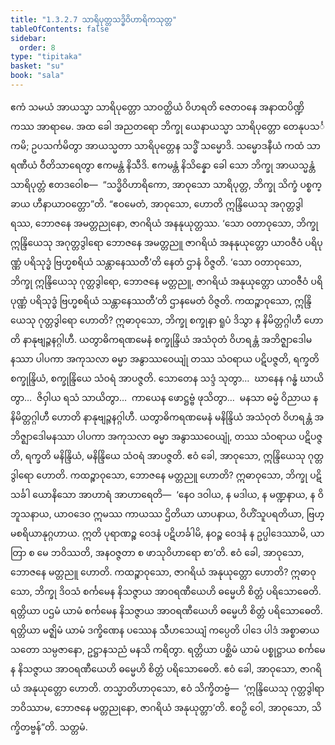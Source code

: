 ```yaml
---
title: "1.3.2.7 သာရိပုတ္တသဒ္ဓိဝိဟာရိကသုတ္တ"
tableOfContents: false
sidebar:
  order: 8
type: "tipitaka"
basket: "su"
book: "sala"
---
```



<DynamicBreadcrumb />

<Division number="120" book="sala">

<Paragraph number="658" book="sala">
ဧကံ သမယံ အာယသ္မာ သာရိပုတ္တော သာဝတ္ထိယံ ဝိဟရတိ ဇေတဝနေ အနာထပိဏ္ဍိကဿ အာရာမေ. အထ ခေါ အညတရော ဘိက္ခု ယေနာယသ္မာ သာရိပုတ္တော တေနုပသင်္ကမိ; ဥပသင်္ကမိတွာ အာယသ္မတာ သာရိပုတ္တေန သဒ္ဓိံ သမ္မောဒိ. သမ္မောဒနီယံ ကထံ သာရဏီယံ ဝီတိသာရေတွာ ဧကမန္တံ နိသီဒိ. ဧကမန္တံ နိသိန္နော ခေါ သော ဘိက္ခု အာယသ္မန္တံ သာရိပုတ္တံ ဧတဒဝေါစ—  “သဒ္ဓိဝိဟာရိကော, အာဝုသော သာရိပုတ္တ, ဘိက္ခု သိက္ခံ ပစ္စက္ခာယ ဟီနာယာဝတ္တော”တိ.
</Paragraph>

<Paragraph number="659" book="sala">
“ဧဝမေတံ, အာဝုသော, ဟောတိ ဣန္ဒြိယေသု အဂုတ္တဒွါရဿ, ဘောဇနေ အမတ္တညုနော, ဇာဂရိယံ အနနုယုတ္တဿ. ‘သော ဝတာဝုသော, ဘိက္ခု ဣန္ဒြိယေသု အဂုတ္တဒွါရော ဘောဇနေ အမတ္တညူ ဇာဂရိယံ အနနုယုတ္တော ယာဝဇီဝံ ပရိပုဏ္ဏံ ပရိသုဒ္ဓံ ဗြဟ္မစရိယံ သန္တာနေဿတီ’တိ နေတံ ဌာနံ ဝိဇ္ဇတိ. ‘သော ဝတာဝုသော, ဘိက္ခု ဣန္ဒြိယေသု ဂုတ္တဒွါရော, ဘောဇနေ မတ္တညူ, ဇာဂရိယံ အနုယုတ္တော ယာဝဇီဝံ ပရိပုဏ္ဏံ ပရိသုဒ္ဓံ ဗြဟ္မစရိယံ သန္တာနေဿတီ’တိ ဌာနမေတံ ဝိဇ္ဇတိ.
</Paragraph>

<Paragraph number="660" book="sala">
ကထဉ္စာဝုသော, ဣန္ဒြိယေသု ဂုတ္တဒွါရော ဟောတိ? ဣဓာဝုသော, ဘိက္ခု စက္ခုနာ ရူပံ ဒိသွာ န နိမိတ္တဂ္ဂါဟီ ဟောတိ နာနုဗျဉ္ဇနဂ္ဂါဟီ. ယတွာဓိကရဏမေနံ စက္ခုန္ဒြိယံ အသံဝုတံ ဝိဟရန္တံ အဘိဇ္ဈာဒေါမနဿာ ပါပကာ အကုသလာ ဓမ္မာ အနွာဿဝေယျုံ တဿ သံဝရာယ ပဋိပဇ္ဇတိ, ရက္ခတိ စက္ခုန္ဒြိယံ, စက္ခုန္ဒြိယေ သံဝရံ အာပဇ္ဇတိ. သောတေန သဒ္ဒံ သုတွာ…  ဃာနေန ဂန္ဓံ ဃာယိတွာ…  ဇိဝှါယ ရသံ သာယိတွာ…  ကာယေန ဖောဋ္ဌဗ္ဗံ ဖုသိတွာ…  မနသာ ဓမ္မံ ဝိညာယ န နိမိတ္တဂ္ဂါဟီ ဟောတိ နာနုဗျဉ္ဇနဂ္ဂါဟီ. ယတွာဓိကရဏမေနံ မနိန္ဒြိယံ အသံဝုတံ ဝိဟရန္တံ အဘိဇ္ဈာဒေါမနဿာ ပါပကာ အကုသလာ ဓမ္မာ အနွာဿဝေယျုံ, တဿ သံဝရာယ ပဋိပဇ္ဇတိ, ရက္ခတိ မနိန္ဒြိယံ, မနိန္ဒြိယေ သံဝရံ အာပဇ္ဇတိ. ဧဝံ ခေါ, အာဝုသော, ဣန္ဒြိယေသု ဂုတ္တဒွါရော ဟောတိ.
</Paragraph>

<Paragraph number="661" book="sala">
ကထဉ္စာဝုသော, ဘောဇနေ မတ္တညူ ဟောတိ? ဣဓာဝုသော, ဘိက္ခု ပဋိသင်္ခါ ယောနိသော အာဟာရံ အာဟာရေတိ—  ‘နေဝ ဒဝါယ, န မဒါယ, န မဏ္ဍနာယ, န ဝိဘူသနာယ, ယာဝဒေဝ ဣမဿ ကာယဿ ဌိတိယာ ယာပနာယ, ဝိဟိံသူပရတိယာ, ဗြဟ္မစရိယာနုဂ္ဂဟာယ. ဣတိ ပုရာဏဉ္စ ဝေဒနံ ပဋိဟင်္ခါမိ, နဝဉ္စ ဝေဒနံ န ဥပ္ပါဒေဿာမိ, ယာတြာ စ မေ ဘဝိဿတိ, အနဝဇ္ဇတာ စ ဖာသုဝိဟာရော စာ’တိ. ဧဝံ ခေါ, အာဝုသော, ဘောဇနေ မတ္တညူ ဟောတိ.
</Paragraph>

<Paragraph number="662" book="sala">
ကထဉ္စာဝုသော, ဇာဂရိယံ အနုယုတ္တော ဟောတိ? ဣဓာဝုသော, ဘိက္ခု ဒိဝသံ စင်္ကမေန နိသဇ္ဇာယ အာဝရဏီယေဟိ ဓမ္မေဟိ စိတ္တံ ပရိသောဓေတိ. ရတ္တိယာ ပဌမံ ယာမံ စင်္ကမေန နိသဇ္ဇာယ အာဝရဏီယေဟိ ဓမ္မေဟိ စိတ္တံ ပရိသောဓေတိ. ရတ္တိယာ မဇ္ဈိမံ ယာမံ ဒက္ခိဏေန ပဿေန သီဟသေယျံ ကပ္ပေတိ ပါဒေ ပါဒံ အစ္စာဓာယ သတော သမ္ပဇာနော, ဥဋ္ဌာနသညံ မနသိ ကရိတွာ. ရတ္တိယာ ပစ္ဆိမံ ယာမံ ပစ္စုဋ္ဌာယ စင်္ကမေန နိသဇ္ဇာယ အာဝရဏီယေဟိ ဓမ္မေဟိ စိတ္တံ ပရိသောဓေတိ. ဧဝံ ခေါ, အာဝုသော, ဇာဂရိယံ အနုယုတ္တော ဟောတိ. တသ္မာတိဟာဝုသော, ဧဝံ သိက္ခိတဗ္ဗံ—  ‘ဣန္ဒြိယေသု ဂုတ္တဒွါရာ ဘဝိဿာမ, ဘောဇနေ မတ္တညုနော, ဇာဂရိယံ အနုယုတ္တာ’တိ. ဧဝဉှိ ဝေါ, အာဝုသော, သိက္ခိတဗ္ဗန်”တိ.

</Paragraph>
</Division>

<Paragraph number="663" type="center" book="sala">
သတ္တမံ.
</Paragraph>